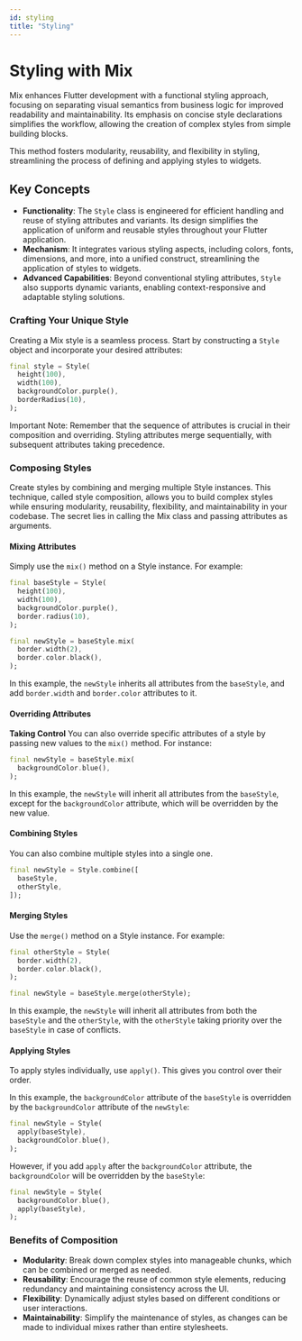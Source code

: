 ```yaml
---
id: styling
title: "Styling"
---
```



# Styling with Mix

Mix enhances Flutter development with a functional styling approach, focusing on separating visual semantics from business logic for improved readability and maintainability. Its emphasis on concise style declarations simplifies the workflow, allowing the creation of complex styles from simple building blocks.

This method fosters modularity, reusability, and flexibility in styling, streamlining the process of defining and applying styles to widgets.

## Key Concepts

- **Functionality**: The `Style` class is engineered for efficient handling and reuse of styling attributes and variants. Its design simplifies the application of uniform and reusable styles throughout your Flutter application.
- **Mechanism**: It integrates various styling aspects, including colors, fonts, dimensions, and more, into a unified construct, streamlining the application of styles to widgets.
- **Advanced Capabilities**: Beyond conventional styling attributes, `Style` also supports dynamic variants, enabling context-responsive and adaptable styling solutions.

### **Crafting Your Unique Style**

Creating a Mix style is a seamless process. Start by constructing a `Style` object and incorporate your desired attributes:

```dart
final style = Style(
  height(100),
  width(100),
  backgroundColor.purple(),
  borderRadius(10),
);
```

<Callout emoji="⚠️">
  Important Note: Remember that the sequence of attributes is crucial in their
  composition and overriding. Styling attributes merge sequentially, with
  subsequent attributes taking precedence.
</Callout>

### **Composing Styles**

Create styles by combining and merging multiple Style instances. This technique, called style composition, allows you to build complex styles while ensuring modularity, reusability, flexibility, and maintainability in your codebase. The secret lies in calling the Mix class and passing attributes as arguments.

#### **Mixing Attributes**

Simply use the `mix()` method on a Style instance. For example:

```dart
final baseStyle = Style(
  height(100),
  width(100),
  backgroundColor.purple(),
  border.radius(10),
);

final newStyle = baseStyle.mix(
  border.width(2),
  border.color.black(),
);
```

In this example, the `newStyle` inherits all attributes from the `baseStyle`, and add `border.width` and `border.color` attributes to it.

#### **Overriding Attributes**

**Taking Control** You can also override specific attributes of a style by passing new values to the `mix()` method. For instance:

```dart
final newStyle = baseStyle.mix(
  backgroundColor.blue(),
);
```

In this example, the `newStyle` will inherit all attributes from the `baseStyle`, except for the `backgroundColor` attribute, which will be overridden by the new value.

#### **Combining Styles**

You can also combine multiple styles into a single one.

```dart
final newStyle = Style.combine([
  baseStyle,
  otherStyle,
]);
```

#### Merging Styles

Use the `merge()` method on a Style instance. For example:

```dart
final otherStyle = Style(
  border.width(2),
  border.color.black(),
);

final newStyle = baseStyle.merge(otherStyle);
```

In this example, the `newStyle` will inherit all attributes from both the `baseStyle` and the `otherStyle`, with the `otherStyle` taking priority over the `baseStyle` in case of conflicts.

#### Applying Styles

To apply styles individually, use `apply()`. This gives you control over their order.

In this example, the `backgroundColor` attribute of the `baseStyle` is overridden by the `backgroundColor` attribute of the `newStyle`:

```dart
final newStyle = Style(
  apply(baseStyle),
  backgroundColor.blue(),
);
```

However, if you add `apply` after the `backgroundColor` attribute, the `backgroundColor` will be overridden by the `baseStyle`:

```dart
final newStyle = Style(
  backgroundColor.blue(),
  apply(baseStyle),
);
```

### **Benefits of Composition**

- **Modularity**: Break down complex styles into manageable chunks, which can be combined or merged as needed.
- **Reusability**: Encourage the reuse of common style elements, reducing redundancy and maintaining consistency across the UI.
- **Flexibility**: Dynamically adjust styles based on different conditions or user interactions.
- **Maintainability**: Simplify the maintenance of styles, as changes can be made to individual mixes rather than entire stylesheets.
